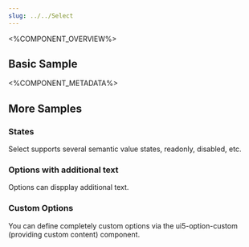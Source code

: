 ```yaml
---
slug: ../../Select
---
```



<%COMPONENT_OVERVIEW%>

## Basic Sample
<Basic />

<%COMPONENT_METADATA%>

## More Samples

### States
Select supports several semantic value states, readonly, disabled, etc.

<States />


### Options with additional text
Options can dispplay additional text.

<AdditionalText />


### Custom Options
You can define completely custom options via the ui5-option-custom (providing custom content) component.

<CustomOptions />